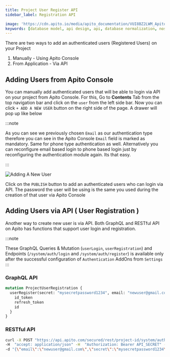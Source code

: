 ```yaml
---
title: Project User Register API
sidebar_label: Registration API

image: 'https://cdn.apito.io/media/apito_documentation/VUI8BZ2LWM_Apito_Console___Adding_A_User.png'
keywords: [database model, api design, api, database normalization, nosql, nosql database design]
---
```

<head>
    <meta property="og:type" content="article" />
</head>


There are two ways to add an authenticated users (Registered Users) on your Project

1. Manually - Using Apito Console
2. From Application - Via API

## Adding Users from Apito Console

You can manually add authenticated users that will be able to login via API on your project from Apito Console. For this, Go to **Contents** Tab from the top navigation
bar and click on the `user` from the left side bar. Now you can click `+ ADD A NEW USER` button on the right side of the page. A drawer will pop up like below

:::note

As you can see we previously chosen `Email` as our authentication type therefore you can see in the Apito Console `Email` field is marked as mandatory. Same for phone type
authentication as well. Alternatively you can reconfigure email based login to phone based login just by reconfiguring the authentication module again. Its that easy.

:::

<img alt='Adding A New User' width='auto' height='auto' src='https://cdn.apito.io/media/apito_documentation/VUI8BZ2LWM_Apito_Console___Adding_A_User.png' />

Click on the `PUBLISH` button to add an authenticated users who can login via API. The password the user will be using is the same you used during the
creation of that user via Apito Console

## Adding Users via API ( User Registration )
Another way to create new user is via API. Both GraphQL and RESTful API on Apito has functions that support user login and registration.

:::note

These GraphQL Queries & Mutation (`userLogin`, `userRegistration`) and Endpoints (`/system/auth/login` and `/system/auth/register`) is available only after the successful
configuration of `Authentication` AddOns from `Settings`
:::

### GraphQL API

```graphql
mutation ProjectUserRegistration {
  userRegister(secret: "mysecretpassword1234", email: "newuser@gmail.com") {
    id_token
    refresh_token
    id
  }
}
```
### RESTful API

```bash
curl -X POST "https://api.apito.com/secured/rest/project-id/system/auth/register"
-H  "accept: application/json" -H  "Authorization: Bearer API_SECRET" -H  "Content-Type: application/json"
-d "{\"email\":\"newuser@gmail.com\",\"secret\":\"mysecretpassword1234\"}"
```
